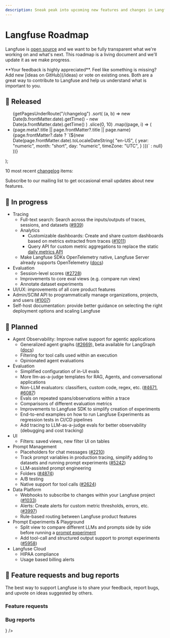 ```yaml
---
description: Sneak peak into upcoming new features and changes in Langfuse. This page is updated regularly.
---
```


# Langfuse Roadmap

Langfuse is [open source](/docs/open-source) and we want to be fully transparent what we're working on and what's next. This roadmap is a living document and we'll update it as we make progress.


<Callout type="info">
  **Your feedback is highly appreciated**. Feel like something is missing? Add
  new [ideas on GitHub](/ideas) or vote on existing ones. Both are a great way
  to contribute to Langfuse and help us understand what is important to you.
</Callout>

## 🚀 Released


  <ul className="list-disc list pl-6">
    {getPagesUnderRoute("/changelog")
      .sort(
        (a, b) =>
          new Date(b.frontMatter.date).getTime() -
          new Date(a.frontMatter.date).getTime()
      )
      .slice(0, 10)
      .map((page, i) => (
        <li
          className="my-2"
          id={page.route.replace("/changelog/", "")}
          key={page.route.replace("/changelog/", "")}
        >
          <Link
            key={page.route}
            href={page.route}
            className="_text-primary-600 _underline _decoration-from-font [text-underline-position:from-font]"
          >
            <span className="">
              {page.meta?.title || page.frontMatter?.title || page.name}
            </span>
          </Link>
          <span className="text-primary/60 ml-2 hidden sm:inline">
            {page.frontMatter?.date
              ? `(${new Date(page.frontMatter.date).toLocaleDateString(
                  "en-US",
                  {
                    year: "numeric",
                    month: "short",
                    day: "numeric",
                    timeZone: "UTC",
                  }
                )})`
              : null}
          </span>
        </li>
      ))}
  </ul>
);

10 most recent [changelog](/changelog) items:

<ChangelogList />


<Callout type="info">

Subscribe to our mailing list to get occasional email updates about new features.

<ProductUpdateSignup source="self-host guide" className="my-3 max-w-sm" />

</Callout>

## 🚧 In progress

- Tracing
  - Full-text search: Search across the inputs/outputs of traces, sessions, and datasets ([#939](https://github.com/orgs/langfuse/discussions/939))
  - Analytics
    - Customizable dashboards: Create and share custom dashboards based on metrics extracted from traces ([#1011](https://github.com/orgs/langfuse/discussions/1011))
    - Query API for custom metric aggregations to replace the static [daily metrics API](/docs/analytics/daily-metrics-api)
  - Make Langfuse SDKs OpenTelemetry native, Langfuse Server already supports OpenTelemetry ([docs](/docs/opentelemetry/get-started))
- Evaluation
  - Session-level scores ([#2728](https://github.com/orgs/langfuse/discussions/2728))
  - Improvements to core eval views (e.g. compare run view)
  - Annotate dataset experiments
- UI/UX: improvements of all core product features
- Admin/SCIM API to programmatically manage organizations, projects, and users ([#1007](https://github.com/orgs/langfuse/discussions/1007))
- Self-host documentation: provide better guidance on selecting the right deployment options and scaling Langfuse

## 🔮 Planned

- Agent Observability: Improve native support for agentic applications
  - Generalized agent graphs ([#2669](https://github.com/orgs/langfuse/discussions/2669)), beta available for LangGraph ([docs](/docs/tracing-features/agent-graphs))
  - Filtering for tool calls used within an execution
  - Opinionated agent evaluations
- Evaluation
  - Simplified configuration of in-UI evals
  - More llm-as-a-judge templates for RAG, Agents, and conversational applications
  - Non-LLM evaluators: classifiers, custom code, regex, etc. ([#4671](https://github.com/orgs/langfuse/discussions/4671), [#6087](https://github.com/orgs/langfuse/discussions/6087))
  - Evals on repeated spans/observations within a trace
  - Comparisons of different evaluation metrics
  - Improvements to Langfuse SDK to simplify creation of experiments
  - End-to-end examples on how to run Langfuse Experiments as regression tests in CI/CD pipelines
  - Add tracing to LLM-as-a-judge evals for better observability (debugging and cost tracking)
- UI
  - Filters: saved views, new filter UI on tables
- Prompt Management
  - Placeholders for chat messages ([#2210](https://github.com/orgs/langfuse/discussions/2210))
  - Track prompt variables in production tracing, simplify adding to datasets and running prompt experiments ([#5242](https://github.com/orgs/langfuse/discussions/5242))
  - LLM-assisted prompt engineering
  - Folders ([#4874](https://github.com/orgs/langfuse/discussions/4874))
  - A/B testing
  - Native support for tool calls ([#2624](https://github.com/orgs/langfuse/discussions/2624))
- Data Platform
  - Webhooks to subscribe to changes within your Langfuse project ([#1033](https://github.com/orgs/langfuse/discussions/1033))
  - Alerts: Create alerts for custom metric thresholds, errors, etc. ([#3997](https://github.com/orgs/langfuse/discussions/3997))
  - Rule-based routing between Langfuse product features
- Prompt Experiments & Playground
  - Split view to compare different LLMs and prompts side by side before running a [prompt experiment](/docs/datasets/prompt-experiments)
  - Add tool-call and structured output support to prompt experiments ([#5958](https://github.com/orgs/langfuse/discussions/5958))
- Langfuse Cloud
  - HIPAA compliance
  - Usage based billing alerts

## 🙏 Feature requests and bug reports

The best way to support Langfuse is to share your feedback, report bugs, and upvote on ideas suggested by others.

### Feature requests


<GhDiscussionsPreview filterCategory="Ideas" itemsPerPage={10} />

### Bug reports


<Cards num={2}>
  <Card href="/issues" title="Bugs (GitHub Issues)" arrow icon={<Bug />} />
</Cards>
